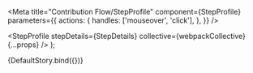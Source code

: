 
<Meta
  title="Contribution Flow/StepProfile"
  component={StepProfile}
  parameters={{
    actions: {
      handles: ['mouseover', 'click'],
    },
  }}
/>

  <StepProfile stepDetails={StepDetails} collective={webpackCollective} {...props} />
);

<Story name="Default">{DefaultStory.bind({})}</Story>

<ArgsTable story="Default" />
